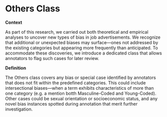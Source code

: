 # Others Class {#others}

**Context**

As part of this research, we carried out both theoretical and empirical analyses to uncover new types of bias in job advertisements. We recognize that additional or unexpected biases may surface—ones not addressed by the existing categories but appearing more frequently than anticipated. To accommodate these discoveries, we introduce a dedicated class that allows annotators to flag such cases for later review.

**Definition**

The Others class covers any bias or special case identified by annotators that does not fit within the predefined categories. This could include intersectional biases—when a term exhibits characteristics of more than one category (e.g. a mention botth Masculine-Coded and Young-Coded). Other cases could be sexual orientation or socioeconomic status, and any novel bias instances spotted during annotation that merit further investigation.